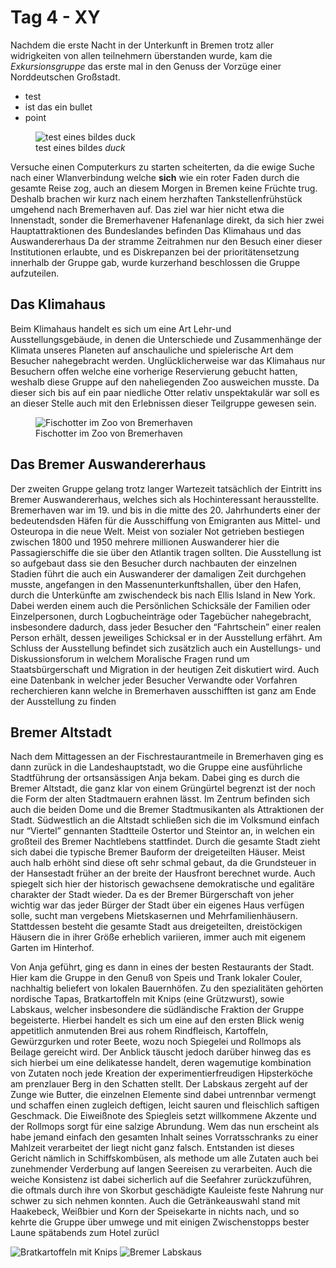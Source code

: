 # Tag 4 - XY

Nachdem die erste Nacht in der Unterkunft in Bremen trotz aller widrigkeiten von allen teilnehmern überstanden wurde, kam die *Exkursionsgruppe* das erste mal in den Genuss der Vorzüge einer Norddeutschen Großstadt. 

* test
* ist das ein bullet
* point

![test eines bildes *duck*](images/duck.jpg)


Versuche einen Computerkurs zu starten scheiterten, da die ewige Suche nach einer Wlanverbindung welche **sich** wie ein roter Faden durch die gesamte Reise zog, auch an diesem Morgen in Bremen keine Früchte trug.
Deshalb brachen wir kurz nach einem herzhaften Tankstellenfrühstück umgehend nach Bremerhaven auf.
Das ziel war hier nicht etwa die Innenstadt, sonder die Bremerhavener Hafenanlage direkt, da sich hier zwei Hauptattraktionen des Bundeslandes befinden
Das Klimahaus und das Auswandererhaus
Da der stramme Zeitrahmen nur den Besuch einer dieser Institutionen erlaubte, und es Diskrepanzen bei der prioritätensetzung innerhalb der Gruppe gab, wurde kurzerhand beschlossen die Gruppe aufzuteilen.

## Das Klimahaus

Beim Klimahaus handelt es sich um eine Art Lehr-und Ausstellungsgebäude, in denen die Unterschiede und Zusammenhänge der Klimata unseres Planeten auf anschauliche und spielerische Art dem Besucher nahegebracht werden. Unglücklicherweise war das Klimahaus nur Besuchern offen welche eine vorherige Reservierung gebucht hatten, weshalb diese Gruppe auf den naheliegenden Zoo ausweichen musste. Da dieser sich bis auf ein paar niedliche Otter relativ unspektakulär war soll es an dieser Stelle auch mit den Erlebnissen dieser Teilgruppe gewesen sein.

![Fischotter im Zoo von Bremerhaven](images/kristof/IMG_9234.jpg)

## Das Bremer Auswandererhaus

Der zweiten Gruppe gelang trotz langer Wartezeit tatsächlich der Eintritt ins Bremer Auswandererhaus, welches sich als Hochinteressant herausstellte.
Bremerhaven war im 19. und bis in die mitte des 20. Jahrhunderts einer der bedeutendsden Häfen für die Ausschiffung von Emigranten aus Mittel- und Osteuropa in die neue Welt.
Meist von sozialer Not getrieben bestiegen zwischen 1800 und 1950 mehrere millionen Auswanderer hier die Passagierschiffe die sie über den Atlantik tragen sollten.
Die Ausstellung ist so aufgebaut dass sie den Besucher durch nachbauten der  einzelnen Stadien führt die auch ein Auswanderer der damaligen Zeit durchgehen musste, angefangen in den Massenunterkunftshallen, über den Hafen, durch die Unterkünfte am zwischendeck bis nach Ellis Island in New York.
Dabei werden einem auch die Persönlichen Schicksäle der Familien oder Einzelpersonen, durch Logbucheinträge oder Tagebücher nahegebracht, insbesondere dadurch, dass jeder Besucher den "Fahrtschein" einer realen Person erhält, dessen jeweiliges Schicksal er in der Ausstellung erfährt.
Am Schluss der Ausstellung befindet sich zusätzlich auch ein Austellungs- und Diskussionsforum in welchem Moralische Fragen rund um Staatsbürgerschaft und Migration in der heutigen Zeit diskutiert wird.
Auch eine Datenbank in welcher jeder Besucher Verwandte oder Vorfahren recherchieren kann welche in Bremerhaven ausschifften ist ganz am Ende der Ausstellung zu finden

## Bremer Altstadt

Nach dem Mittagessen an der Fischrestaurantmeile in Bremerhaven ging es dann zurück in die Landeshauptstadt, wo die Gruppe eine ausführliche Stadtführung der ortsansässigen Anja bekam.
Dabei ging es durch die Bremer Altstadt, die ganz klar von einem Grüngürtel begrenzt ist der noch die Form  der alten Stadtmauern erahnen lässt.
Im Zentrum befinden sich auch die beiden Dome und die Bremer Stadtmusikanten als Attraktionen der Stadt.
Südwestlich an die Altstadt schließen sich die im Volksmund einfach nur "Viertel" gennanten Stadtteile Ostertor und Steintor an, in welchen ein großteil des Bremer Nachtlebens stattfindet.
Durch die gesamte Stadt zieht sich dabei die typische Bremer Bauform der dreigeteilten Häuser.
Meist auch halb erhöht sind diese oft sehr schmal gebaut, da die Grundsteuer in der Hansestadt früher an der breite der Hausfront berechnet wurde. Auch spiegelt sich hier der historisch gewachsene demokratische und egalitäre charakter der Stadt wieder. Da es der Bremer Bürgerschaft von jeher wichtig war das jeder Bürger der Stadt über ein eigenes Haus verfügen solle, sucht man vergebens Mietskasernen und Mehrfamilienhäusern. Stattdessen besteht die gesamte Stadt aus dreigeteilten, dreistöckigen Häusern die in ihrer Größe erheblich variieren, immer auch mit eigenem Garten im Hinterhof. 

Von Anja geführt, ging es dann in eines der besten Restaurants der Stadt. Hier kam die Gruppe in den Genuß von Speis und Trank lokaler Couler, nachhaltig beliefert von lokalen Bauernhöfen. Zu den spezialitäten gehörten nordische Tapas, Bratkartoffeln mit Knips (eine Grützwurst), sowie Labskaus, welcher insbesondere die südländische Fraktion der Gruppe begeisterte. Hierbei handelt es sich um eine auf den ersten Blick wenig appetitlich anmutenden Brei aus rohem Rindfleisch, Kartoffeln, Gewürzgurken und roter Beete, wozu noch Spiegelei und Rollmops als Beilage gereicht wird. Der Anblick täuscht jedoch darüber hinweg das es sich hierbei um eine delikatesse handelt, deren wagemutige kombination von Zutaten noch jede Kreation der experimentierfreudigen Hipsterköche am prenzlauer Berg in den Schatten stellt. Der Labskaus zergeht auf der Zunge wie Butter, die einzelnen Elemente sind dabei untrennbar vermengt und schaffen einen zugleich deftigen, leicht sauren und fleischlich saftigen Geschmack. Die Eiweißnote des Spiegleis setzt willkommene Akzente und der Rollmops sorgt für eine salzige Abrundung. Wem das nun erscheint als habe jemand einfach den gesamten Inhalt seines Vorratsschranks zu einer Mahlzeit verarbeitet der liegt nicht ganz falsch. Entstanden ist dieses Gericht nämlich in Schiffskombüsen, als methode um alle Zutaten auch bei zunehmender Verderbung auf langen Seereisen zu verarbeiten. Auch die weiche Konsistenz ist dabei sicherlich auf die Seefahrer zurückzuführen, die oftmals durch ihre von Skorbut geschädigte Kauleiste feste Nahrung nur schwer zu sich nehmen konnten.
Auch die Getränkeauswahl stand mit Haakebeck, Weißbier und Korn der Speisekarte in nichts nach, und so kehrte die Gruppe über umwege und mit einigen Zwischenstopps bester Laune spätabends zum Hotel zurücl


![Bratkartoffeln mit Knips](images/kristof/IMG_20210916_194356.jpg)
![Bremer Labskaus](images/kristof/IMG_20210916_194402.jpg)

